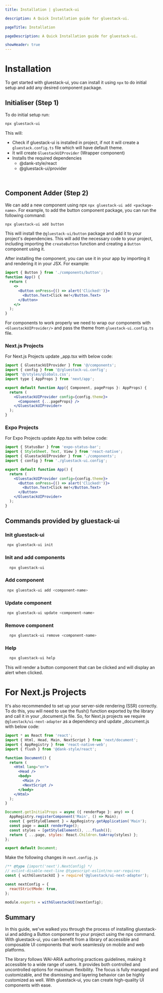 ```yaml
---
title: Installation | gluestack-ui

description: A Quick Installation guide for gluestack-ui.

pageTitle: Installation

pageDescription: A Quick Installation guide for gluestack-ui.

showHeader: true
---
```



<Meta title="Getting Started/Installation" />

# Installation

To get started with gluestack-ui, you can install it using `npx` to do initial setup and add any desired component package.

## Initialiser (Step 1)

To do initial setup run:

```bash
npx gluestack-ui

```

This will:

- Check if gluestack-ui is installed in project, if not it will create a `gluestack.config.ts` file which will have default theme.
- It will create `GluestackUIProvider` (Wrapper component)
- Installs the required dependencies
  - @dank-style/react
  - @gluestack-ui/provider

<br />

## Component Adder (Step 2)

We can add a new component using npx `npx gluestack-ui add <package-name>`. For example, to add the button component package, you can run the following command:

```bash
npx gluestack-ui add button

```

This will install the `@gluestack-ui/button` package and add it to your project's dependencies. This will add the necessary code to your project, including importing the `createButton` function and creating a `Button` component using it.

After installing the component, you can use it in your app by importing it and rendering it in your JSX. For example:

```jsx
import { Button } from './components/button';
function App() {
  return (
    <>
      <Button onPress={() => alert('Clicked!')}>
        <Button.Text>Click me!</Button.Text>
      </Button>
    </>
  );
}
```

For components to work properly we need to wrap our components with `<GluestackUIProvider/>` and pass the theme from `gluestack-ui.config.ts` file.

### Next.js Projects

For Next.js Projects update \_app.tsx with below code:

```jsx
import { GluestackUIProvider } from '@/components';
import { config } from '@/gluestack-ui.config';
import '@/styles/globals.css';
import type { AppProps } from 'next/app';

export default function App({ Component, pageProps }: AppProps) {
  return (
    <GluestackUIProvider config={config.theme}>
      <Component {...pageProps} />
    </GluestackUIProvider>
  );
}
```

### Expo Projects

For Expo Projects update App.tsx with below code:

```jsx
import { StatusBar } from 'expo-status-bar';
import { StyleSheet, Text, View } from 'react-native';
import { GluestackUIProvider } from './components';
import { config } from './gluestack-ui.config';

export default function App() {
  return (
    <GluestackUIProvider config={config.theme}>
      <Button onPress={() => alert('Clicked!')}>
        <Button.Text>Click me!</Button.Text>
      </Button>
    </GluestackUIProvider>
  );
}
```

## Commands provided by gluestack-ui

### Init gluestack-ui

```bash
 npx gluestack-ui init
```

### Init and add components

```bash
  npx gluestack-ui
```

### Add component

```bash
 npx gluestack-ui add <component-name>
```

### Update component

```bash
 npx gluestack-ui update <component-name>
```

### Remove component

```bash
  npx gluestack-ui remove <component-name>
```

### Help

```bash
  npx gluestack-ui help
```

This will render a button component that can be clicked and will display an alert when clicked.

# For Next.js Projects

It's also recommended to set up your server-side rendering (SSR) correctly. To do this, you will need to use the flush() function exported by the library and call it in your \_document.js file. So, for Next.js projects we require `@gluestack/ui-next-adapter` as a dependency and update \_document.js with below code:

```jsx
import * as React from 'react';
import { Html, Head, Main, NextScript } from 'next/document';
import { AppRegistry } from 'react-native-web';
import { flush } from '@dank-style/react';

function Document() {
  return (
    <Html lang="en">
      <Head />
      <body>
        <Main />
        <NextScript />
      </body>
    </Html>
  );
}

Document.getInitialProps = async ({ renderPage }: any) => {
  AppRegistry.registerComponent('Main', () => Main);
  const { getStyleElement } = AppRegistry.getApplication('Main');
  const page = await renderPage();
  const styles = [getStyleElement(), ...flush()];
  return { ...page, styles: React.Children.toArray(styles) };
};

export default Document;
```

Make the following changes in `next.config.js`

```jsx
/** @type {import('next').NextConfig} */
// eslint-disable-next-line @typescript-eslint/no-var-requires
const { withGluestackUI } = require('@gluestack/ui-next-adapter');

const nextConfig = {
  reactStrictMode: true,
};

module.exports = withGluestackUI(nextConfig);
```

## Summary

In this guide, we've walked you through the process of installing gluestack-ui and adding a Button component to your project using the npx command. With gluestack-ui, you can benefit from a library of accessible and composable UI components that work seamlessly on mobile and web platforms.

The library follows WAI-ARIA authoring practices guidelines, making it accessible to a wide range of users.
It provides both controlled and uncontrolled options for maximum flexibility. The focus is fully managed and customizable, and the dismissing and layering behavior can be highly customized as well. With gluestack-ui, you can create high-quality UI components with ease.
